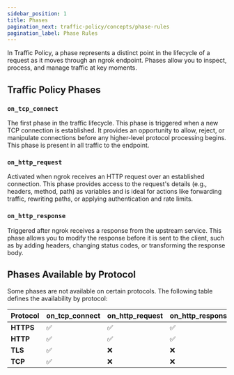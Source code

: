 ```yaml
---
sidebar_position: 1
title: Phases
pagination_next: traffic-policy/concepts/phase-rules
pagination_label: Phase Rules
---
```

In Traffic Policy, a phase represents a distinct point in the lifecycle of a request as it moves through an ngrok endpoint. Phases allow you to inspect, process, and manage traffic at key moments.

## Traffic Policy Phases

### `on_tcp_connect`

The first phase in the traffic lifecycle. This phase is triggered when a new TCP connection is established. It provides an opportunity to allow, reject, or manipulate connections before any higher-level protocol processing begins. This phase is present in all traffic to the endpoint.

### `on_http_request`

Activated when ngrok receives an HTTP request over an established connection. This phase provides access to the request's details (e.g., headers, method, path) as variables and is ideal for actions like forwarding traffic, rewriting paths, or applying authentication and rate limits.

### `on_http_response`

Triggered after ngrok receives a response from the upstream service. This phase allows you to modify the response before it is sent to the client, such as by adding headers, changing status codes, or transforming the response body.

## Phases Available by Protocol

Some phases are not available on certain protocols. The following table defines the availability by protocol:

| Protocol  | on_tcp_connect | on_http_request | on_http_response |
| --------- | -------------- | --------------- | ---------------- |
| **HTTPS** | ✅             | ✅              | ✅               |
| **HTTP**  | ✅             | ✅              | ✅               |
| **TLS**   | ✅             | ❌              | ❌               |
| **TCP**   | ✅             | ❌              | ❌               |
